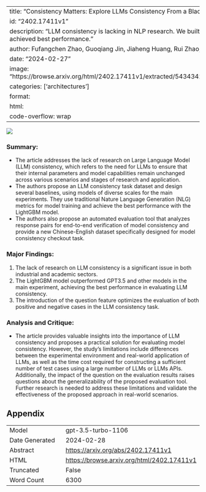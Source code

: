 
---
title: "Consistency Matters: Explore LLMs Consistency From a Black-Box Perspective"
id: "2402.17411v1"
description: "LLM consistency is lacking in NLP research. We built a dataset and achieved best performance."
author: Fufangchen Zhao, Guoqiang Jin, Jiaheng Huang, Rui Zhao, Fei Tan
date: "2024-02-27"
image: "https://browse.arxiv.org/html/2402.17411v1/extracted/5434342/consistency_2.png"
categories: ['architectures']
format:
  html:
    code-overflow: wrap
---

![](https://browse.arxiv.org/html/2402.17411v1/extracted/5434342/consistency_2.png)

### **Summary:**
- The article addresses the lack of research on Large Language Model (LLM) consistency, which refers to the need for LLMs to ensure that their internal parameters and model capabilities remain unchanged across various scenarios and stages of research and application.
- The authors propose an LLM consistency task dataset and design several baselines, using models of diverse scales for the main experiments. They use traditional Nature Language Generation (NLG) metrics for model training and achieve the best performance with the LightGBM model.
- The authors also propose an automated evaluation tool that analyzes response pairs for end-to-end verification of model consistency and provide a new Chinese-English dataset specifically designed for model consistency checkout task.

### Major Findings:
1. The lack of research on LLM consistency is a significant issue in both industrial and academic sectors.
2. The LightGBM model outperformed GPT3.5 and other models in the main experiment, achieving the best performance in evaluating LLM consistency.
3. The introduction of the question feature optimizes the evaluation of both positive and negative cases in the LLM consistency task.

### Analysis and Critique:
- The article provides valuable insights into the importance of LLM consistency and proposes a practical solution for evaluating model consistency. However, the study's limitations include differences between the experimental environment and real-world application of LLMs, as well as the time cost required for constructing a sufficient number of test cases using a large number of LLMs or LLMs APIs. Additionally, the impact of the question on the evaluation results raises questions about the generalizability of the proposed evaluation tool. Further research is needed to address these limitations and validate the effectiveness of the proposed approach in real-world scenarios.

## Appendix

|          |          |
|----------|----------|
| Model     | gpt-3.5-turbo-1106       |
| Date Generated     | 2024-02-28       |
| Abstract | [https://arxiv.org/abs/2402.17411v1](https://arxiv.org/abs/2402.17411v1)        |
| HTML     | [https://browse.arxiv.org/html/2402.17411v1](https://browse.arxiv.org/html/2402.17411v1)       |
| Truncated       | False       |
| Word Count       | 6300       |